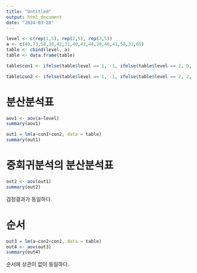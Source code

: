 ```yaml
---
title: "Untitled"
output: html_document
date: "2024-03-28"
---
```



```r
level <- c(rep(1,5), rep(2,5), rep(3,5))
a <- c(49,73,58,38,42,31,40,43,44,20,46,41,58,31,65)
table <- cbind(level, a)
table <- data.frame(table)
```


```r
table$con1 <- ifelse(table$level == 1, -1, ifelse(table$level == 2, 0, 1))

table$con2 <- ifelse(table$level == 1, -1, ifelse(table$level == 2, 2, -1))
```
# 분산분석표
```r

aov1 <- aov(a~level)
summary(aov1)
```
```r
out1 = lm(a~con1+con2, data = table)
summary(out1)
```
# 중회귀분석의 분산분석표
```r
out2 <- aov(out1)
summary(out2)
```
검정결과가 동일하다. 

# 순서
```r
out3 = lm(a~con2+con1, data = table)
out4 <- aov(out3)
summary(out4)
```
순서에 상관이 없이 동일하다.
